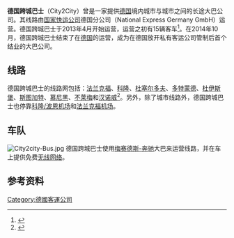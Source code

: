 {{expand|time=2016-10-08T00:55:24+00:00}}
{{refimprove|time=2016-10-08T00:55:24+00:00}}
{{Infobox bus transit
| name = 德国跨城巴士 <br> City2City
| logo = City2city logo.svg
| logo_size = 250px
| headquarters = {{DEU}} [[波恩|波恩]]
| founded = 2013年
| ceased = 2014年10月
| service_area = {{DEU}}（主要为城市，也有机场停靠点）
| service_type =  [[城际巴士|城际巴士]]
| owner = [[国家快运公司|国家快运公司]]
}}
'''德国跨城巴士'''（City2City）曾是一家提供[[德国|德国]]境内城市与城市之间的长途大巴公司。其线路由[[国家快运公司|国家快运公司]]德国分公司（National Express Germany GmbH）运营。德国跨城巴士于2013年4月开始运营，运营之初有15辆客车<ref>{{Cite web |url=http://www.passengertransport.co.uk/2013/03/national-express-arrives-in-germany |title=存档副本 |accessdate=2016-10-07 |archive-date=2016-03-15 |archive-url=https://web.archive.org/web/20160315135612/http://www.passengertransport.co.uk/2013/03/national-express-arrives-in-germany/ |dead-url=no }}</ref>。在2014年10月，德国跨城巴士结束了在[[德国|德国]]的运营，成为在德国放开私有客运公司管制后首个结业的大巴公司。

== 线路 ==
德国跨城巴士的线路网包括：[[法兰克福|法兰克福]]、[[科隆|科隆]]、[[杜塞尔多夫|杜塞尔多夫]]、[[多特蒙德|多特蒙德]]、[[杜伊斯堡|杜伊斯堡]]、[[斯图加特|斯图加特]]、[[慕尼黑|慕尼黑]]、[[不莱梅|不莱梅]]和[[汉诺威|汉诺威]]<ref>{{cite web |url=http://www.city2city.de/documents/10180/37383/130705_Fahrplan_C2C_engl.pdf |title=存档副本 |accessdate=2013-09-21 |deadurl=yes |archiveurl=https://web.archive.org/web/20130921053906/http://www.city2city.de/documents/10180/37383/130705_Fahrplan_C2C_engl.pdf |archivedate=2013-09-21 }}</ref>。另外，除了城市线路外，德国跨城巴士也停靠[[科隆/波恩机场|科隆/波恩机场]]和[[法兰克福机场|法兰克福机场]]。

==车队==
[[File:City2city-Bus.jpg|thumb]]
德国跨城巴士使用[[梅赛德斯-奔驰|梅赛德斯-奔驰]]大巴来运营线路，并在车上提供免费[[无线网络|无线网络]]。

== 参考资料 ==
{{reflist}}

[[Category:德國客運公司|Category:德國客運公司]]